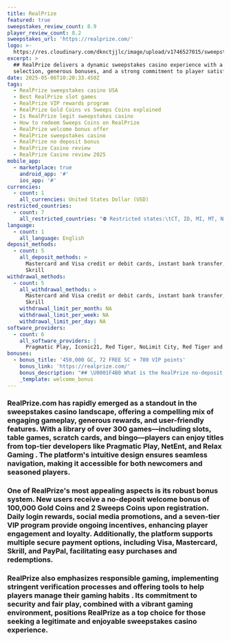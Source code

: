 ```yaml
---
title: RealPrize
featured: true
sweepstakes_review_count: 8.9
player_review_count: 8.2
sweepstakes_url: 'https://realprize.com/'
logo: >-
  https://res.cloudinary.com/dknctjjlc/image/upload/v1746527015/sweepstakes/real_prize_bg_o6pqnc.svg
excerpt: >
  ## RealPrize delivers a dynamic sweepstakes casino experience with a vast game
  selection, generous bonuses, and a strong commitment to player satisfaction.
date: 2025-05-06T10:20:33.450Z
tags:
  - RealPrize sweepstakes casino USA
  - Best RealPrize slot games
  - RealPrize VIP rewards program
  - RealPrize Gold Coins vs Sweeps Coins explained
  - Is RealPrize legit sweepstakes casino
  - How to redeem Sweeps Coins on RealPrize
  - RealPrize welcome bonus offer
  - RealPrize sweepstakes casino
  - RealPrize no deposit bonus
  - RealPrize Casino review
  - RealPrize Casino review 2025
mobile_app:
  - marketplace: true
    android_app: '#'
    ios_app: '#'
currencies:
  - count: 1
    all_currencies: United States Dollar (USD)
restricted_countries:
  - count: 7
    all_restricted_countries: "⛔ Restricted states:\tCT, ID, MI, MT, NV, NY, WA"
language:
  - count: 1
    all_language: English
deposit_methods:
  - count: 5
    all_deposit_methods: >
      Mastercard and Visa credit or debit cards, instant bank transfer, and
      Skrill
withdrawal_methods:
  - count: 5
    all_withdrawal_methods: >
      Mastercard and Visa credit or debit cards, instant bank transfer, and
      Skrill
    withdrawal_limit_per_month: NA
    withdrawal_limit_per_week: NA
    withdrawal_limit_per_day: NA
software_providers:
  - count: 6
    all_software_providers: |
      Pragmatic Play, Iconic21, Red Tiger, NoLimit City, Red Tiger and Swintt  
bonuses:
  - bonus_title: '450,000 GC, 72 FREE SC + 700 VIP points'
    bonus_link: 'https://realprize.com/'
    bonus_description: "## \U0001F4B0 What is the RealPrize no-deposit bonus? \U0001F4B0\n\nThe RealPrize Casino no-deposit bonus adds free Gold Coins (GC) and Sweeps Coins (SC) to your account as soon as you sign up:\n\n✅ 100,000 GC\n✅ 2 SC\n\nNo RealPrize promo code is needed to claim this free offer.\n"
    _template: welcome_bonus
---
```


### RealPrize.com has rapidly emerged as a standout in the sweepstakes casino landscape, offering a compelling mix of engaging gameplay, generous rewards, and user-friendly features. With a library of over 300 games—including slots, table games, scratch cards, and bingo—players can enjoy titles from top-tier developers like Pragmatic Play, NetEnt, and Relax Gaming . The platform's intuitive design ensures seamless navigation, making it accessible for both newcomers and seasoned players.

### One of RealPrize's most appealing aspects is its robust bonus system. New users receive a no-deposit welcome bonus of 100,000 Gold Coins and 2 Sweeps Coins upon registration. Daily login rewards, social media promotions, and a seven-tier VIP program provide ongoing incentives, enhancing player engagement and loyalty. Additionally, the platform supports multiple secure payment options, including Visa, Mastercard, Skrill, and PayPal, facilitating easy purchases and redemptions.

### RealPrize also emphasizes responsible gaming, implementing stringent verification processes and offering tools to help players manage their gaming habits . Its commitment to security and fair play, combined with a vibrant gaming environment, positions RealPrize as a top choice for those seeking a legitimate and enjoyable sweepstakes casino experience.

